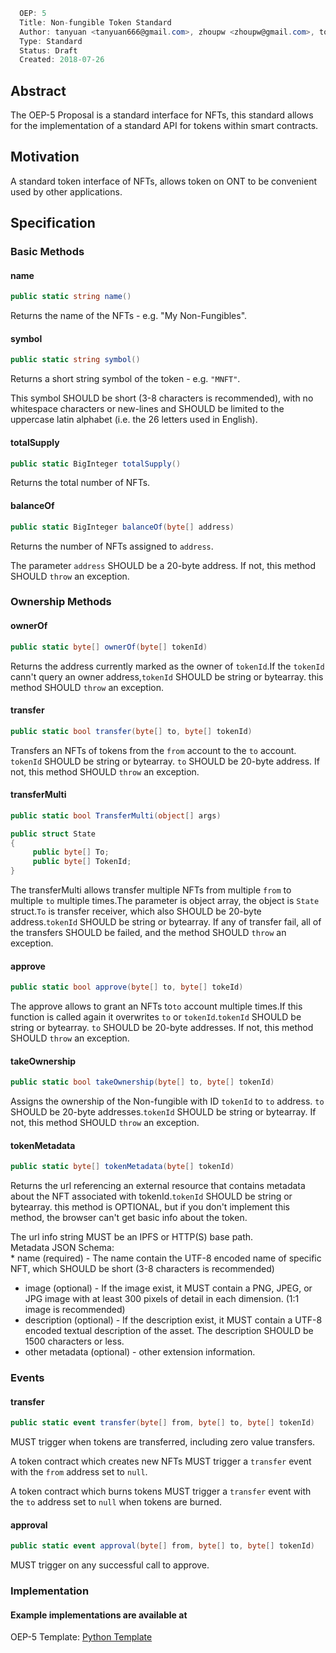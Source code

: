 <source lang="csharp">
  OEP: 5
  Title: Non-fungible Token Standard
  Author: tanyuan <tanyuan666@gmail.com>, zhoupw <zhoupw@gmail.com>, tonyclarking<tonyclarking@gmail.com>, blckchan<1258176714@qq.com>
  Type: Standard
  Status: Draft
  Created: 2018-07-26
</source>

==Abstract==

The OEP-5 Proposal is a standard interface for NFTs, this standard allows for the implementation of a standard API for tokens within smart contracts.

==Motivation==

A standard token interface of NFTs, allows token on ONT to be convenient used by other applications.

==Specification==

===Basic Methods===

====name====

<source lang="csharp">
public static string name()
</source>

Returns the name of the NFTs - e.g. "My Non-Fungibles".

====symbol====
<source lang="csharp">
public static string symbol()
</source>

Returns a short string symbol of the token - e.g. <code>"MNFT"</code>.

This symbol SHOULD be short (3-8 characters is recommended), with no whitespace characters or new-lines and SHOULD be limited to the uppercase latin alphabet (i.e. the 26 letters used in English).

====totalSupply====
<source lang="csharp">
public static BigInteger totalSupply()
</source>
Returns the total number of NFTs.

====balanceOf====

<source lang="csharp">
public static BigInteger balanceOf(byte[] address)
</source>

Returns the number of NFTs assigned to <code>address</code>.

The parameter <code>address</code> SHOULD be a 20-byte address. If not, this method SHOULD <code>throw</code> an exception.

===Ownership Methods===
==== ownerOf====
<source lang="csharp">
public static byte[] ownerOf(byte[] tokenId)
</source>
Returns the address currently marked as the owner of <code>tokenId</code>.If the <code>tokenId</code> cann't query an owner address,<code>tokenId</code> SHOULD be string or bytearray.
this method SHOULD <code>throw</code> an exception.

====transfer====
<source lang="csharp">
public static bool transfer(byte[] to, byte[] tokenId)
</source>

Transfers an NFTs of tokens from the <code>from</code> account to the <code>to</code> account.
<code>tokenId</code> SHOULD be string or bytearray.
<code>to</code> SHOULD be 20-byte address. If not, this method SHOULD <code>throw</code> an exception.

====transferMulti====
<source lang="csharp">
public static bool TransferMulti(object[] args)

public struct State
{
     public byte[] To;
     public byte[] TokenId;
}
</source>

The transferMulti allows transfer multiple NFTs from multiple <code>from</code> to multiple <code>to</code> multiple times.The parameter is object array, the object is <code>State</code> struct.<code>To</code> is transfer receiver, which
also SHOULD be 20-byte address.<code>tokenId</code> SHOULD be string or bytearray. If any of transfer fail, all of the transfers SHOULD be failed, and the method SHOULD <code>throw</code> an exception.


====approve====
<source lang="csharp">
public static bool approve(byte[] to, byte[] tokeId)
</source>

The approve allows to grant an NFTs to<code>to</code> account multiple times.If this function is called again it overwrites <code>to</code> or <code>tokenId</code>.<code>tokenId</code> SHOULD be string or bytearray.
<code>to</code> SHOULD be 20-byte addresses. If not, this method SHOULD <code>throw</code> an exception.

====takeOwnership====
<source lang="csharp">
public static bool takeOwnership(byte[] to, byte[] tokenId)
</source>
Assigns the ownership of the Non-fungible with ID <code>tokenId</code> to <code>to</code> address. <code>to</code> SHOULD be 20-byte addresses.<code>tokenId</code> SHOULD be string or bytearray. If not, this method SHOULD <code>throw</code> an exception.

====tokenMetadata====
<source lang="csharp">
public static byte[] tokenMetadata(byte[] tokenId)
</source>
Returns the url referencing an external resource that contains metadata about the NFT associated with tokenId.<code>tokenId</code> SHOULD be string or bytearray. this method is OPTIONAL, but if you don't implement this method, the browser can't get basic info about the token.

The url info string MUST be an IPFS or HTTP(S) base path.<br/>
Metadata JSON Schema:<br/>
* name (required) - The name contain the UTF-8 encoded name of specific NFT, which SHOULD be short (3-8 characters is recommended)
* image (optional) - If the image exist, it MUST contain a PNG, JPEG, or JPG image with at least 300 pixels of detail in each dimension. (1:1 image is recommended)
* description (optional) - If the description exist, it MUST contain a UTF-8 encoded textual description of the asset. The description SHOULD be 1500 characters or less.
* other metadata (optional) - other extension information.

===Events===
====transfer====
<source lang="csharp">
public static event transfer(byte[] from, byte[] to, byte[] tokenId)
</source>
MUST trigger when tokens are transferred, including zero value transfers.

A token contract which creates new NFTs MUST trigger a <code>transfer</code> event with the <code>from</code> address set to <code>null</code>.

A token contract which burns tokens MUST trigger a <code>transfer</code> event with the <code>to</code> address set to <code>null</code> when tokens are burned.

====approval====
<source lang="csharp">
public static event approval(byte[] from, byte[] to, byte[] tokenId)
</source>
MUST trigger on any successful call to approve.

===Implementation===
====Example implementations are available at====
OEP-5 Template: [[https://github.com/ONT-Avocados/python-template/blob/master/OEP5Sample/OEP5Sample.py | Python Template]]
